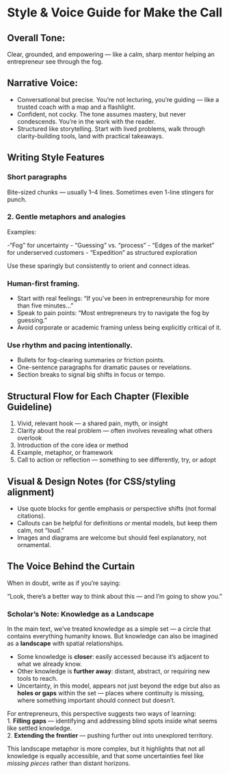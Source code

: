 # Style & Voice Guide for Make the Call {#sec-style-chapter}

## Overall Tone:

Clear, grounded, and empowering — like a calm, sharp mentor helping an entrepreneur see through the fog.

## Narrative Voice:

- Conversational but precise. You’re not lecturing, you’re guiding — like a trusted coach with a map and a flashlight.
- Confident, not cocky. The tone assumes mastery, but never condescends. You’re in the work with the reader.
- Structured like storytelling. Start with lived problems, walk through clarity-building tools, land with practical takeaways.

## Writing Style Features

### Short paragraphs

Bite-sized chunks — usually 1–4 lines. Sometimes even 1-line stingers for punch.

### 2. Gentle metaphors and analogies

Examples:

-“Fog” for uncertainty
- “Guessing” vs. “process”
- “Edges of the market” for underserved customers
- “Expedition” as structured exploration

Use these sparingly but consistently to orient and connect ideas.

### Human-first framing.
- Start with real feelings: “If you’ve been in entrepreneurship for more than five minutes…”
- Speak to pain points: “Most entrepreneurs try to navigate the fog by guessing.”
- Avoid corporate or academic framing unless being explicitly critical of it.

### Use rhythm and pacing intentionally.
- Bullets for fog-clearing summaries or friction points. 
- One-sentence paragraphs for dramatic pauses or revelations.
- Section breaks to signal big shifts in focus or tempo.


## Structural Flow for Each Chapter (Flexible Guideline)
1.	Vivid, relevant hook — a shared pain, myth, or insight
2.	Clarity about the real problem — often involves revealing what others overlook
3.	Introduction of the core idea or method
4.	Example, metaphor, or framework
5.	Call to action or reflection — something to see differently, try, or adopt


## Visual & Design Notes (for CSS/styling alignment)
-	Use quote blocks for gentle emphasis or perspective shifts (not formal citations).
- Callouts can be helpful for definitions or mental models, but keep them calm, not “loud.”
- Images and diagrams are welcome but should feel explanatory, not ornamental.


## The Voice Behind the Curtain

When in doubt, write as if you’re saying:

“Look, there’s a better way to think about this — and I’m going to show you.”



::: {.callout-note}
### Scholar’s Note: Knowledge as a Landscape  

In the main text, we’ve treated knowledge as a simple set — a circle that contains everything humanity knows. But knowledge can also be imagined as a **landscape** with spatial relationships.  

- Some knowledge is **closer**: easily accessed because it’s adjacent to what we already know.  
- Other knowledge is **further away**: distant, abstract, or requiring new tools to reach.  
- Uncertainty, in this model, appears not just beyond the edge but also as **holes or gaps** within the set — places where continuity is missing, where something important should connect but doesn’t.  

For entrepreneurs, this perspective suggests two ways of learning:  
1. **Filling gaps** — identifying and addressing blind spots inside what seems like settled knowledge.  
2. **Extending the frontier** — pushing further out into unexplored territory.  

This landscape metaphor is more complex, but it highlights that not all knowledge is equally accessible, and that some uncertainties feel like *missing pieces* rather than distant horizons.  

:::